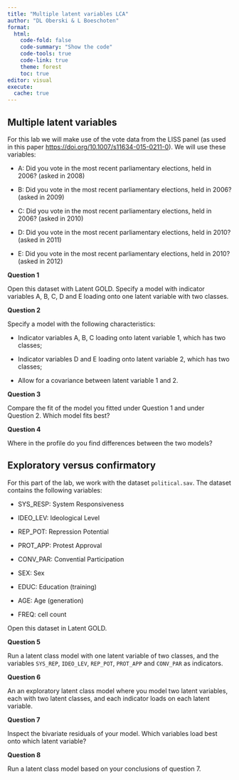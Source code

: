 ```yaml
---
title: "Multiple latent variables LCA"
author: "DL Oberski & L Boeschoten"
format:
  html:
    code-fold: false
    code-summary: "Show the code"
    code-tools: true
    code-link: true
    theme: forest
    toc: true
editor: visual
execute:
  cache: true
---
```


## Multiple latent variables

For this lab we will make use of the vote data from the LISS panel (as used in this paper [https://doi.org/10.1007/s11634-015-0211-0](#0){.uri}). We will use these variables:

-   A: Did you vote in the most recent parliamentary elections, held in 2006? (asked in 2008)

-   B: Did you vote in the most recent parliamentary elections, held in 2006? (asked in 2009)

-   C: Did you vote in the most recent parliamentary elections, held in 2006? (asked in 2010)

-   D: Did you vote in the most recent parliamentary elections, held in 2010? (asked in 2011)

-   E: Did you vote in the most recent parliamentary elections, held in 2010? (asked in 2012)

**Question 1**

Open this dataset with Latent GOLD. Specify a model with indicator variables A, B, C, D and E loading onto one latent variable with two classes.

**Question 2**

Specify a model with the following characteristics:

-   Indicator variables A, B, C loading onto latent variable 1, which has two classes;

-   Indicator variables D and E loading onto latent variable 2, which has two classes;

-   Allow for a covariance between latent variable 1 and 2.

**Question 3**

Compare the fit of the model you fitted under Question 1 and under Question 2. Which model fits best?

**Question 4**

Where in the profile do you find differences between the two models?

## Exploratory versus confirmatory

For this part of the lab, we work with the dataset `political.sav`. The dataset contains the following variables:

-   SYS_RESP: System Responsiveness

-   IDEO_LEV: Ideological Level

-   REP_POT: Repression Potential

-   PROT_APP: Protest Approval

-   CONV_PAR: Convential Participation

-   SEX: Sex

-   EDUC: Education (training)

-   AGE: Age (generation)

-   FREQ: cell count

Open this dataset in Latent GOLD.

**Question 5**

Run a latent class model with one latent variable of two classes, and the variables `SYS_REP`, `IDEO_LEV`, `REP_POT`, `PROT_APP` and `CONV_PAR` as indicators. 

**Question 6**

An an exploratory latent class model where you model two latent variables, each with two latent classes, and each indicator loads on each latent variable. 


**Question 7**

Inspect the bivariate residuals of your model. Which variables load best onto which latent variable? 


**Question 8**

Run a latent class model based on your conclusions of question 7. 
